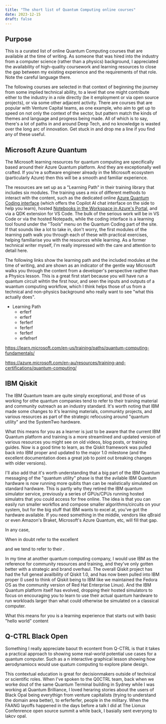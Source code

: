 ```yaml
---
title: "The short list of Quantum Computing online courses"
date: 2023-12-15
draft: false
---
```


## Purpose

This is a curated list of online Quantum Computing courses that are available at the time of writing. As someone that was hired into the industry from a computer science (rather than a physics) background, I appreciated the availability of high-quality coursework and learning resources to close the gap between my existing experience and the requirements of that role. Note the careful language there.

The following courses are selected in that context of beginning the journey from some implied technical ability, to a level that one might contribute either to the industry in a role directly (be it employment or via open source projects), or via some other adjacent activity. There are courses that are popular with Venture Capital teams, as one example, who aim to get up to speed on not only the context of the sector, but pattern match the kinds of themes and language and progress being made. All of which is to say, there's a lot of paths in and around Deep Tech, and no knowledge is wasted over the long arc of innovation. Get stuck in and drop me a line if you find any of these useful. 




## Microsoft Azure Quantum 

The Microsoft learning resources for quantum computing are specifically based around their Azure Quantum platform. And they are exceptionally well crafted. If you're a software engineer already in the Microsoft ecosystem (particularly Azure) then this will be a smooth and familiar experience.

The resources are set up as a "Learning Path" in their training library that includes six modules. The training uses a mix of different methods to interact with the content, such as the dedicated online [Azure Quantum Coding interface](https://quantum.microsoft.com/en-us/tools/quantum-coding) (which offers the Copilot AI chat interface on the side to help you learn), hosted [Notebooks in the Workspace in Azure's Portal](https://portal.azure.com/), and via a QDK extension for VS Code. The bulk of the serious work will be in VS Code or via the hosted Notepads, while the coding interface is a learning tool found under the "Tools" menu on the Quantum Coding part of the site. If that sounds like a lot to take in, don't worry, the first modules of the learning path walk you through each of these with practical exercises, helping familiarise you with the resources while learning. As a former technical writer myself, I'm really impressed with the care and attention to detail here. 

The following links show the learning path and the included modules at the time of writing, and are shown as an indicator of the gentle way Microsoft walks you through the content from a developer's perspective raqther than a Physics lesson. This is a great first start because you will have run a quantum circuit wihtin the first hour, and seen the inputs and outputs of a wuantum computing workflow, which I think helps those of us from a technical and non-physics background who really want to see "what this actually does".

- Learning Path
    - erferf
    - erferf
    - ferferf
    - ferferf
    - ferferf
    - erfefrerf


https://learn.microsoft.com/en-us/training/paths/quantum-computing-fundamentals/



https://azure.microsoft.com/en-au/resources/training-and-certifications/quantum-computing/



## IBM Qiskit

The IBM Quantum team are quite simply exceptional, and those of us working for othe quantum companies tend to refer to their training material and community outreach as an industry standard. It's worth noting that IBM made some changes to it's learning materials, communkty projects, and various resources as part of the strategic refocusing around "quantum utility" and the SystemTwo hardware.

What this means for you as a learner is just to be aware that the current IBM Quantum platform and training is a more streamlined and updated version of various resources you might see on old videos, blog posts, or training guides. Now is a good time to learn, as the Qiskit framework was pulled back into IBM proper and updated to the major 1.0 milestone (and the excellent documentation does a great job to point out breaking changes with older versions). 

I'll also add that it's worth understanding that a big part of the IBM Quantum messaging of the "quantum utility" phase is that the avilable IBM Quantum hardware is now running more qubits than can be realistically simulated on standard hardware. This is partly why they retired the IBM quantum simulator service, previously a series of GPUs/CPUs running hosted simulatrs that you could access for free online. The idea is that you can easily run smaller workflos and compose smaller algorithms/circuits on your system, but for the big stuff that IBM wants to excel at, you've got the hardware available. If you need something in the middle, vendors like qBraid or even Amazon's Braket, Microsoft's Azure Quantum, etc, will fill that gap. 

In any case, 

When in doubt refer to the excellent 


 and we tend to refer to their .

 In my time at another quantum computing company, I would use IBM as the reference for community resources and training, and they've only gotten better with a strategic and brand overhaul. The overall Qiskit project has had the full geneal availbility of Qiskit 1.0, and has now been pulled into IBM proper (I used to think of Qiskit being to IBM like we maintained the Fedora OS as the community version of Red Hat Enterprise Linux). And the IBM Quantum platform itself has evolved, dropping their hosted simulators to focus on encouraging you to learn to use their actual quantum hardware to run workloads larger than what could otherwise be simulated on a classical computer. 

What this means for you is a learning experience that starts out with basic "hello world" content 



## Q-CTRL Black Open



Something I really appreciate baout th econtent from Q-CTRL is that it takes a practical approach to showing some real-world potential use cases for a quantum computer. Such as a n interactive graphical lesson showing how aerodynamiocs would use quatum computing to explore plane design. 

This contextual education is great for decisionmakers outside of technical or scientific roles. When I've spoken to the Q0CTRL team, back when we worke dout of the same Quantum Terminal building in Sydney while I was working at Quantum Brilliance, I loved heraring stories about the users of Black Opal being everythign from venture capitalists (trying to understand the domain area better), to erferferfer, people in the military. When the FAANG layoffs happened in the days before a talk I did at The Lionux Confenrence open source summit a while back, I basially sent everyong to lakcv opal. 


